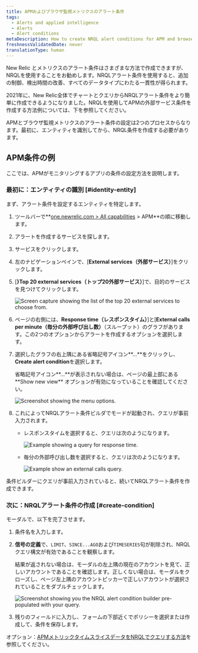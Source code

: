 ```yaml
---
title: APMおよびブラウザ監視メトリクスのアラート条件
tags:
  - Alerts and applied intelligence
  - Alerts
  - Alert conditions
metaDescription: How to create NRQL alert conditions for APM and browser monitoring metrics.
freshnessValidatedDate: never
translationType: human
---
```







New Relic <InlinePopover type="apm"/>と<InlinePopover type="browser"/>メトリクスのアラート条件はさまざまな方法で作成できますが、NRQLを使用することをお勧めします。NRQLアラート条件を使用すると、追加の制御、検出時間の改善、すべてのデータタイプにわたる一貫性が得られます。

2021年に、New Relic全体でチャートとクエリからNRQLアラート条件をより簡単に作成できるようになりました。NRQLを使用してAPMの外部サービス条件を作成する方法例については、下を参照してください。

APMとブラウザ監視メトリクスのアラート条件の設定は2つのプロセスからなります。最初に、エンティティを識別してから、NRQL条件を作成する必要があります。

## APM条件の例

ここでは、APMがモニタリングするアプリの条件の設定方法を説明します。

### 最初に：エンティティの識別 [#identity-entity]

まず、アラート条件を設定するエンティティを特定します。

1. ツールバーで**[one.newrelic.com > All capabilities](https://one.newrelic.com/all-capabilities) > APM**の順に移動します。

2. アラートを作成するサービスを探します。

3. サービスをクリックします。

4. 左のナビゲーションペインで、\[**External services（外部サービス）**]をクリックします。

5. \[**}Top 20 external services（トップ20外部サービス）**]で、目的のサービスを見つけてクリックします。

   <img
     title="top-twenty.png"
     alt="Screen capture showing the list of the top 20 external services to choose from."
     src={accountsTopTwenty}
   />

6. ページの右側には、**Response time（レスポンスタイム）**]と\[**External calls per minute（毎分の外部呼び出し数）**（スループット）のグラフがあります。この2つのオプションからアラートを作成するオプションを選択します。

7. 選択したグラフの右上隅にある省略記号アイコン**...**をクリックし、**Create alert condition**を選択します。

   <Callout variant="tip">
     省略記号アイコン**...**が表示されない場合は、ページの最上部にある**Show new view** オプションが有効になっていることを確認してください。
   </Callout>

   <img
     title="external_service_graph.png"
     alt="Screenshot showing the menu options."
     src={accountsExternalServiceGraph}
   />

8. これによってNRQLアラート条件ビルダでモードが起動され、クエリが事前入力されます。

   * レスポンスタイムを選択すると、クエリは次のようになります。

     <img
       title="response_time_query.png"
       alt="Example showing a query for response time."
       src={accountsResponseTimeQuery}
     />

   * 毎分の外部呼び出し数を選択すると、クエリは次のようになります。

     <img
       title="external-calls-query.png"
       alt="Example show an external calls query."
       src={accountsExternalCallsQuery}
     />

条件ビルダーにクエリが事前入力されていると、続いてNRQLアラート条件を作成できます。

### 次に：NRQLアラート条件の作成 [#create-condition]

モーダルで、以下を完了させます。

1. 条件名を入力します。

2. **信号の定義**で、`LIMIT`、`SINCE...AGO`および`TIMESERIES`句が削除され、NRQLクエリ構文が有効であることを観察します。

   <Callout variant="tip">
     結果が返されない場合は、モーダルの左上隅の現在のアカウントを見て、正しいアカウントであることを確認します。正しくない場合は、モーダルをクローズし、ページ左上隅のアカウントピッカーで正しいアカウントが選択されていることをダブルチェックします。
   </Callout>

   <img
     title="nrql_condition_builder_modal.png"
     alt="Screenshot showing you the NRQL alert condition builder pre-populated with your query."
     src={accountsNrqlConditionBuilderModal}
   />

3. 残りのフィールドに入力し、フォームの下部近くでポリシーを選択または作成して、条件を保存します。

オプション：[APMメトリックタイムスライスデータをNRQLでクエリする方法](/docs/query-your-data/nrql-new-relic-query-language/nrql-query-tutorials/query-apm-metric-timeslice-data-nrql#timeslice-conversion)を参照してください。